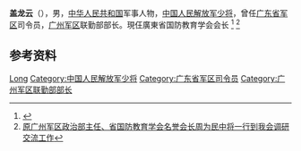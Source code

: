 {{Infobox officeholder
| 姓名        = 蓋龍云
 |军衔        = [[File:PLAMjGeneral_r.svg.png|50px]] [[中国人民解放军少将|陸軍少将]]
| 效忠        = {{CPC}}<!--解放军格言：听党指挥--><br/>{{PRC}}
| 服务        = {{PLA}}
}}


'''盖龙云'''（{{bd|1958年|7月|}}），男，[[中华人民共和国|中华人民共和国]]军事人物，[[中国人民解放军少将|中国人民解放军少将]]，曾任[[广东省军区|广东省军区]]司令员，[[广州军区|广州军区]]联勤部部长。現仼廣東省国防教育学会会长 <ref>{{Cite web|title=我校邀请盖龙云少将为师生作国防教育专题讲座|url=https://news.scnu.edu.cn/27596|accessdate=2020-10-21|work=华南师范大学新闻网|archive-date=2020-10-26|archive-url=https://web.archive.org/web/20201026035810/https://news.scnu.edu.cn/27596|dead-url=no}}</ref> <ref>[http://www.gdskl.com.cn/news_5645.shtml 原广州军区政治部主任、省国防教育学会名誉会长周为民中将一行到我会调研交流工作]</ref>

== 参考资料 ==
{{reflist}}

{{中国人物小作品}}

{{Authority control}}
{{DEFAULTSORT:Gai盖}}
[[Category:盖姓|Long]]
[[Category:中国人民解放军少将|Category:中国人民解放军少将]]
[[Category:广东省军区司令员|Category:广东省军区司令员]]
[[Category:广州军区联勤部部长|Category:广州军区联勤部部长]]